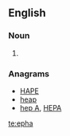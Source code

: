 ==English==

===Noun===
{{en-noun}}

# {{label|en|biblical}} {{alternative spelling of|ephah|lang=en}}

===Anagrams===
* [[HAPE#English|HAPE]]
* [[heap#English|heap]]
* [[hep A#English|hep A]], [[HEPA#English|HEPA]]

[[te:epha]]